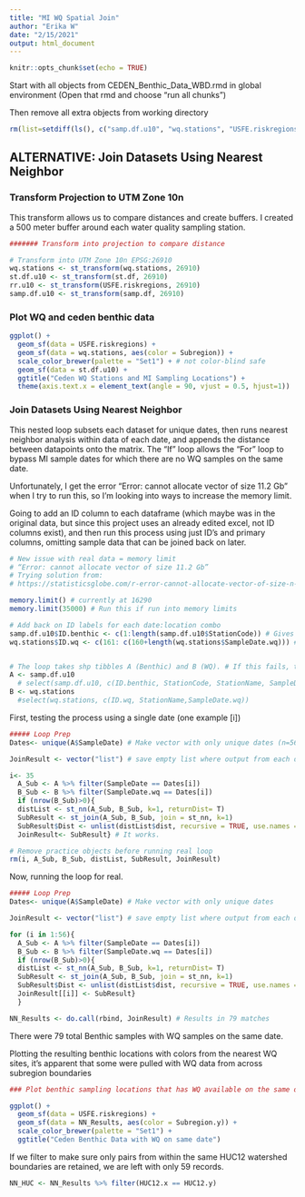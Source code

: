 ```yaml
---
title: "MI WQ Spatial Join"
author: "Erika W"
date: "2/15/2021"
output: html_document
---
```


```r
knitr::opts_chunk$set(echo = TRUE)
```


Start with all objects from CEDEN_Benthic_Data_WBD.rmd in global environment (Open that rmd and choose "run all chunks")

Then remove all extra objects from working directory
```r
rm(list=setdiff(ls(), c("samp.df.u10", "wq.stations", "USFE.riskregions", "st.df.u10")))
```

## ALTERNATIVE: Join Datasets Using Nearest Neighbor

### Transform Projection to UTM Zone 10n

This transform allows us to compare distances and create buffers. I created a 500 meter buffer around each water quality sampling station.

```r

####### Transform into projection to compare distance

# Transform into UTM Zone 10n EPSG:26910
wq.stations <- st_transform(wq.stations, 26910)
st.df.u10 <- st_transform(st.df, 26910)
rr.u10 <- st_transform(USFE.riskregions, 26910)
samp.df.u10 <- st_transform(samp.df, 26910)
```

### Plot WQ and ceden benthic data

```r
ggplot() +
  geom_sf(data = USFE.riskregions) +
  geom_sf(data = wq.stations, aes(color = Subregion)) +
  scale_color_brewer(palette = "Set1") + # not color-blind safe
  geom_sf(data = st.df.u10) +
  ggtitle("Ceden WQ Stations and MI Sampling Locations") + 
  theme(axis.text.x = element_text(angle = 90, vjust = 0.5, hjust=1))

```

### Join Datasets Using Nearest Neighbor

This nested loop subsets each dataset for unique dates, then runs nearest neighbor analysis within data of each date, and appends the distance between datapoints onto the matrix. The "If" loop allows the "For" loop to bypass MI sample dates for which there are no WQ samples on the same date.

Unfortunately, I get the error "Error: cannot allocate vector of size 11.2 Gb" when I try to run this, so I'm looking into ways to increase the memory limit.

Going to add an ID column to each dataframe (which maybe was in the original data, but since this project uses an already edited excel, not ID columns exist), and then run this process using just ID's and primary columns, omitting sample data that can be joined back on later.

```r
# New issue with real data = memory limit
# “Error: cannot allocate vector of size 11.2 Gb”
# Trying solution from:
# https://statisticsglobe.com/r-error-cannot-allocate-vector-of-size-n-gb

memory.limit() # currently at 16290
memory.limit(35000) # Run this if run into memory limits

# Add back on ID labels for each date:location combo
samp.df.u10$ID.benthic <- c(1:length(samp.df.u10$StationCode)) # Gives ID's from 1:160
wq.stations$ID.wq <- c(161: c(160+length(wq.stations$SampleDate.wq))) # Gives ID's 161+


# The loop takes shp tibbles A (Benthic) and B (WQ). # If this fails, try selecting a minimum of columns to reduce working memory.
A <- samp.df.u10
  # select(samp.df.u10, c(ID.benthic, StationCode, StationName, SampleDate, geometry))
B <- wq.stations
  #select(wq.stations, c(ID.wq, StationName,SampleDate.wq))
```

First, testing the process using a single date (one example [i])

```r
##### Loop Prep
Dates<- unique(A$SampleDate) # Make vector with only unique dates (n=56)

JoinResult <- vector("list") # save empty list where output from each day's join will be saved

i<- 35
  A_Sub <- A %>% filter(SampleDate == Dates[i])
  B_Sub <- B %>% filter(SampleDate.wq == Dates[i])
  if (nrow(B_Sub)>0){
  distList <- st_nn(A_Sub, B_Sub, k=1, returnDist= T)
  SubResult <- st_join(A_Sub, B_Sub, join = st_nn, k=1)
  SubResult$Dist <- unlist(distList$dist, recursive = TRUE, use.names = TRUE)
  JoinResult<- SubResult} # It works.

# Remove practice objects before running real loop
rm(i, A_Sub, B_Sub, distList, SubResult, JoinResult)
```

Now, running the loop for real.

```r
##### Loop Prep
Dates<- unique(A$SampleDate) # Make vector with only unique dates

JoinResult <- vector("list") # save empty list where output from each day's join will be saved

for (i in 1:56){
  A_Sub <- A %>% filter(SampleDate == Dates[i])
  B_Sub <- B %>% filter(SampleDate.wq == Dates[i])
  if (nrow(B_Sub)>0){
  distList <- st_nn(A_Sub, B_Sub, k=1, returnDist= T)
  SubResult <- st_join(A_Sub, B_Sub, join = st_nn, k=1)
  SubResult$Dist <- unlist(distList$dist, recursive = TRUE, use.names = TRUE)
  JoinResult[[i]] <- SubResult}
  }

NN_Results <- do.call(rbind, JoinResult) # Results in 79 matches
```

There were 79 total Benthic samples with WQ samples on the same date. 

Plotting the resulting benthic locations with colors from the nearest WQ sites, it's apparent that some were pulled with WQ data from across subregion boundaries

```r
### Plot benthic sampling locations that has WQ available on the same date

ggplot() +
  geom_sf(data = USFE.riskregions) +
  geom_sf(data = NN_Results, aes(color = Subregion.y)) +
  scale_color_brewer(palette = "Set1") +
  ggtitle("Ceden Benthic Data with WQ on same date")

```

If we filter to make sure only pairs from within the same HUC12 watershed boundaries are retained, we are left with only 59 records.

```r
NN_HUC <- NN_Results %>% filter(HUC12.x == HUC12.y)
```


